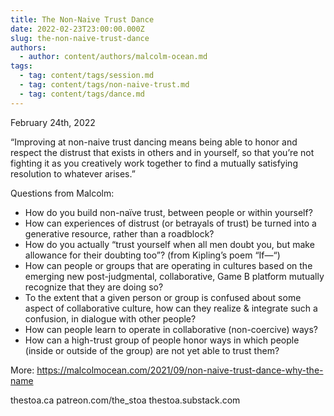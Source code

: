 ```yaml
---
title: The Non-Naive Trust Dance
date: 2022-02-23T23:00:00.000Z
slug: the-non-naive-trust-dance
authors:
  - author: content/authors/malcolm-ocean.md
tags:
  - tag: content/tags/session.md
  - tag: content/tags/non-naive-trust.md
  - tag: content/tags/dance.md
---
```


February 24th, 2022

“Improving at non-naive trust dancing means being able to honor and respect the distrust that exists in others and in yourself, so that you’re not fighting it as you creatively work together to find a mutually satisfying resolution to whatever arises.”

Questions from Malcolm:

- How do you build non-naïve trust, between people or within yourself?
- How can experiences of distrust (or betrayals of trust) be turned into a generative resource, rather than a roadblock?
- How do you actually “trust yourself when all men doubt you, but make allowance for their doubting too”? (from Kipling’s poem “If—“)
- How can people or groups that are operating in cultures based on the emerging new post-judgmental, collaborative, Game B platform mutually recognize that they are doing so?
- To the extent that a given person or group is confused about some aspect of collaborative culture, how can they realize & integrate such a confusion, in dialogue with other people?
- How can people learn to operate in collaborative (non-coercive) ways?
- How can a high-trust group of people honor ways in which people (inside or outside of the group) are not yet able to trust them?

More: https://malcolmocean.com/2021/09/non-naive-trust-dance-why-the-name

thestoa.ca
patreon.com/the_stoa
thestoa.substack.com
